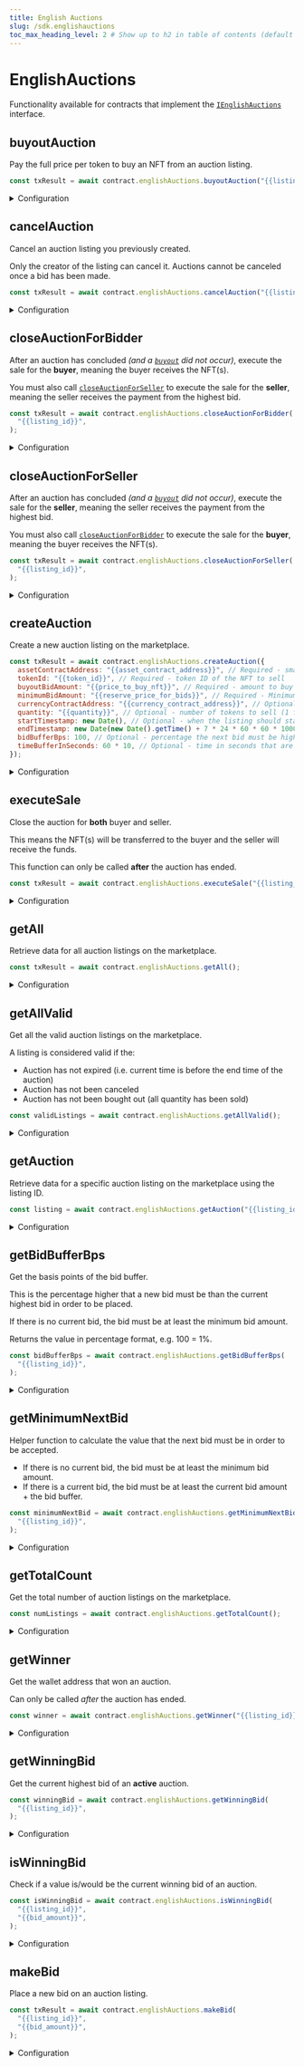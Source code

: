 ---
title: English Auctions
slug: /sdk.englishauctions
toc_max_heading_level: 2 # Show up to h2 in table of contents (default is up to h3)
---

# EnglishAuctions

Functionality available for contracts that implement the [`IEnglishAuctions`](/contracts/IEnglishAuctions) interface.

## buyoutAuction

Pay the full price per token to buy an NFT from an auction listing.

```javascript
const txResult = await contract.englishAuctions.buyoutAuction("{{listing_id}}");
```

<details>
  <summary>Configuration</summary>
  <div>

#### listingId

The ID of the listing to buy NFT(s) from.

Must be a `string`, `number`, or `BigNumber`.

```javascript
const txResult = await contract.englishAuctions.buyoutAuction(
  // highlight-next-line
  "{{listing_id}}",
);
```

</div>
</details>

## cancelAuction

Cancel an auction listing you previously created.

Only the creator of the listing can cancel it. Auctions cannot be canceled once a bid has been made.

```javascript
const txResult = await contract.englishAuctions.cancelAuction("{{listing_id}}");
```

<details>
  <summary>Configuration</summary>
  <div>

#### listingId

The ID of the listing to buy NFT(s) from.

Must be a `string`, `number`, or `BigNumber`.

```javascript
const txResult = await contract.englishAuctions.cancelAuction(
  // highlight-next-line
  "{{listing_id}}",
);
```

</div>
</details>

## closeAuctionForBidder

After an auction has concluded _(and a [`buyout`](#buyoutauction) did not occur)_, execute the sale for the **buyer**,
meaning the buyer receives the NFT(s).

You must also call [`closeAuctionForSeller`](#closeauctionforseller) to execute the sale for the **seller**,
meaning the seller receives the payment from the highest bid.

```javascript
const txResult = await contract.englishAuctions.closeAuctionForBidder(
  "{{listing_id}}",
);
```

<details>
  <summary>Configuration</summary>
  <div>

#### listingId

The ID of the listing to execute the sale for.

Must be a `string`, `number`, or `BigNumber`.

```javascript
const txResult = await contract.englishAuctions.closeAuctionForBidder(
  // highlight-next-line
  "{{listing_id}}",
);
```

</div>
</details>

## closeAuctionForSeller

After an auction has concluded _(and a [`buyout`](#buyoutauction) did not occur)_, execute the sale for the **seller**,
meaning the seller receives the payment from the highest bid.

You must also call [`closeAuctionForBidder`](#closeauctionforbidder) to execute the sale for the **buyer**, meaning the buyer receives the NFT(s).

```javascript
const txResult = await contract.englishAuctions.closeAuctionForSeller(
  "{{listing_id}}",
);
```

<details>
  <summary>Configuration</summary>
  <div>

#### listingId

The ID of the listing to execute the sale for.

Must be a `string`, `number`, or `BigNumber`.

```javascript
const txResult = await contract.englishAuctions.closeAuctionForSeller(
  // highlight-next-line
  "{{listing_id}}",
);
```

</div>
</details>

## createAuction

Create a new auction listing on the marketplace.

```javascript
const txResult = await contract.englishAuctions.createAuction({
  assetContractAddress: "{{asset_contract_address}}", // Required - smart contract address of NFT to sell
  tokenId: "{{token_id}}", // Required - token ID of the NFT to sell
  buyoutBidAmount: "{{price_to_buy_nft}}", // Required - amount to buy the NFT and close the listing
  minimumBidAmount: "{{reserve_price_for_bids}}", // Required - Minimum amount that bids must be to placed
  currencyContractAddress: "{{currency_contract_address}}", // Optional - smart contract address of the currency to use for the listing
  quantity: "{{quantity}}", // Optional - number of tokens to sell (1 for ERC721 NFTs)
  startTimestamp: new Date(), // Optional - when the listing should start (default is now)
  endTimestamp: new Date(new Date().getTime() + 7 * 24 * 60 * 60 * 1000), // Optional - when the listing should end (default is 7 days from now)
  bidBufferBps: 100, // Optional - percentage the next bid must be higher than the current highest bid (default is contract-level bid buffer bps)
  timeBufferInSeconds: 60 * 10, // Optional - time in seconds that are added to the end time when a bid is placed (default is contract-level time buffer in seconds)
});
```

<details>
  <summary>Configuration</summary>
  <div>

#### assetContractAddress (required)

The smart contract address of the NFT you want to list for sale.

Must be a `string`.

```javascript
const txResult = await contract.englishAuctions.createAuction({
  // highlight-next-line
  assetContractAddress: "{{asset_contract_address}}", // Required - smart contract address of NFT to sell
  tokenId: "{{token_id}}", // Required - token ID of the NFT to sell
  buyoutBidAmount: "{{price_to_buy_nft}}", // Required - amount to buy the NFT and close the listing
  minimumBidAmount: "{{reserve_price_for_bids}}", // Minimum amount that bids must be to
});
```

#### tokenId (required)

The token ID of the NFT you want to list for sale.

Must be a `string`, `number`, or `BigNumber`.

```javascript
const txResult = await contract.englishAuctions.createAuction({
  assetContractAddress: "{{asset_contract_address}}", // Required - smart contract address of NFT to sell
  // highlight-next-line
  tokenId: "{{token_id}}", // Required - token ID of the NFT to sell
  buyoutBidAmount: "{{price_to_buy_nft}}", // Required - amount to buy the NFT and close the listing
  minimumBidAmount: "{{reserve_price_for_bids}}", // Minimum amount that bids must be to
});
```

#### buyoutBidAmount (required)

The price to buy the NFT and close the listing immediately, executing a sale event for both buyer and seller.

Must be a `string`, `number`, or `BigNumber`.

```javascript
const txResult = await contract.englishAuctions.createAuction({
  assetContractAddress: "{{asset_contract_address}}", // Required - smart contract address of NFT to sell
  tokenId: "{{token_id}}", // Required - token ID of the NFT to sell
  // highlight-next-line
  buyoutBidAmount: "{{price_to_buy_nft}}", // Required - amount to buy the NFT and close the listing
  minimumBidAmount: "{{reserve_price_for_bids}}", // Minimum amount that bids must be to
});
```

#### minimumBidAmount (required)

The minimum "reserve price" for bids.

The first bid must be at least this amount, and all subsequent bids must be higher than the previous highest bid by the
percentage set in [`bidBufferBps`](#bidbufferbps).

```javascript
const txResult = await contract.englishAuctions.createAuction({
  assetContractAddress: "{{asset_contract_address}}", // Required - smart contract address of NFT to sell
  tokenId: "{{token_id}}", // Required - token ID of the NFT to sell
  buyoutBidAmount: "{{price_to_buy_nft}}", // Required - amount to buy the NFT and close the listing
  // highlight-next-line
  minimumBidAmount: "{{reserve_price_for_bids}}", // Minimum amount that bids must be to
});
```

#### currencyContractAddress (optional)

The address of the ERC20 token smart contract you want buyers to pay with.

Defaults to `NATIVE_TOKEN_ADDRESS` if not provided. e.g. Ether for Ethereum.

Must be a `string`.

```javascript
const txResult = await contract.englishAuctions.createAuction({
  assetContractAddress: "{{asset_contract_address}}", // Required - smart contract address of NFT to sell
  tokenId: "{{token_id}}", // Required - token ID of the NFT to sell
  buyoutBidAmount: "{{price_to_buy_nft}}", // Required - amount to buy the NFT and close the listing
  minimumBidAmount: "{{reserve_price_for_bids}}", // Minimum amount that bids must be to
  // highlight-next-line
  currencyContractAddress: "{{currency_contract_address}}", // Optional - smart contract address of the currency to use for the listing
});
```

#### quantity (optional)

For ERC1155 NFTs, the number of tokens to sell in the listing.

For ERC721 NFTs, this is always `1`.

Must be a `string`, `number`, or `BigNumber`.

```javascript
const txResult = await contract.englishAuctions.createAuction({
  assetContractAddress: "{{asset_contract_address}}", // Required - smart contract address of NFT to sell
  tokenId: "{{token_id}}", // Required - token ID of the NFT to sell
  buyoutBidAmount: "{{price_to_buy_nft}}", // Required - amount to buy the NFT and close the listing
  minimumBidAmount: "{{reserve_price_for_bids}}", // Minimum amount that bids must be to
  // highlight-next-line
  quantity: "{{quantity}}", // Optional - number of tokens to sell (1 for ERC721 NFTs)
});
```

#### startTimestamp (optional)

The start timestamp of the listing.

Must be a `Date`. The default is `new Date()` (now).

```javascript
const txResult = await contract.englishAuctions.createAuction({
  assetContractAddress: "{{asset_contract_address}}", // Required - smart contract address of NFT to sell
  tokenId: "{{token_id}}", // Required - token ID of the NFT to sell
  buyoutBidAmount: "{{price_to_buy_nft}}", // Required - amount to buy the NFT and close the listing
  minimumBidAmount: "{{reserve_price_for_bids}}", // Minimum amount that bids must be to
  // highlight-next-line
  startTimestamp: new Date(), // Optional - when the listing should start (default is now)
});
```

#### endTimestamp (optional)

The end timestamp of the listing.

Must be a `Date`. The default is 7 days from now.

```javascript
const txResult = await contract.englishAuctions.createAuction({
  assetContractAddress: "{{asset_contract_address}}", // Required - smart contract address of NFT to sell
  tokenId: "{{token_id}}", // Required - token ID of the NFT to sell
  buyoutBidAmount: "{{price_to_buy_nft}}", // Required - amount to buy the NFT and close the listing
  minimumBidAmount: "{{reserve_price_for_bids}}", // Minimum amount that bids must be to
  // highlight-next-line
  endTimestamp: new Date(new Date().getTime() + 7 * 24 * 60 * 60 * 1000), // Optional - when the listing should end (default is 7 days from now)
});
```

#### bidBufferBps (optional)

The percentage the next bid must be higher than the current highest bid.

This is used to avoid users placing bids minuscule amounts higher than the current highest bid.

Must be a `string`, `number`, `bigint`, or `BigNumber`.

The default value is the bid buffer BPS set on the marketplace contract.

```javascript
const txResult = await contract.englishAuctions.createAuction({
  assetContractAddress: "{{asset_contract_address}}", // Required - smart contract address of NFT to sell
  tokenId: "{{token_id}}", // Required - token ID of the NFT to sell
  buyoutBidAmount: "{{price_to_buy_nft}}", // Required - amount to buy the NFT and close the listing
  minimumBidAmount: "{{reserve_price_for_bids}}", // Minimum amount that bids must be to
  // highlight-next-line
  bidBufferBps: 100, // Optional - percentage the next bid must be higher than the current highest bid (default is contract-level bid buffer bps)
});
```

#### timeBufferInSeconds (optional)

The time in seconds that is added to the end time of the auction when a bid is placed.

This is used to avoid users placing a bid at the last moment and winning the auction.

Must be a `string`, `number`, `bigint`, or `BigNumber`.

The default value is the time buffer in seconds set on the marketplace contract.

```javascript
const txResult = await contract.englishAuctions.createAuction({
  assetContractAddress: "{{asset_contract_address}}", // Required - smart contract address of NFT to sell
  tokenId: "{{token_id}}", // Required - token ID of the NFT to sell
  buyoutBidAmount: "{{price_to_buy_nft}}", // Required - amount to buy the NFT and close the listing
  minimumBidAmount: "{{reserve_price_for_bids}}", // Minimum amount that bids must be to
  // highlight-next-line
  timeBufferInSeconds: 60 * 10, // Optional - time in seconds that are added to the end time when a bid is placed (default is contract-level time buffer in seconds)
});
```

</div>
</details>

## executeSale

Close the auction for **both** buyer and seller.

This means the NFT(s) will be transferred to the buyer and the seller will receive the funds.

This function can only be called **after** the auction has ended.

```javascript
const txResult = await contract.englishAuctions.executeSale("{{listing_id}}");
```

<details>
  <summary>Configuration</summary>
  <div>

#### listingId

The ID of the listing to execute the sale for.

Must be a `string`, `number`, or `BigNumber`.

```javascript
const txResult = await contract.englishAuctions.executeSale("{{listing_id}}");
```

</div>
</details>

## getAll

Retrieve data for all auction listings on the marketplace.

```javascript
const txResult = await contract.englishAuctions.getAll();
```

<details>
  <summary>Configuration</summary>
  <div>

#### filter (optional)

Optionally, provide a filter object to narrow the returned results.

```javascript
const allListings = await contract.englishAuctions.getAll(
  // highlight-start
  {
    count: 100, // Number of listings to fetch
    offeror: "{{offeror_address}}", // Has offers from this address
    seller: "{{seller_address}}", // Being sold by this address
    start: 0, // Start from this index (pagination)
    tokenContract: "{{token_contract_address}}", // Only show NFTs from this collection
    tokenId: "{{token_id}}", // Only show NFTs with this ID
  },
  // highlight-end
);
```

### Return Value

Returns an array of `EnglishAuction` objects containing the following properties:

```typescript
{
  id: string; // The id of the auction listing
  creatorAddress: string; // The wallet address of the creator of auction.
  assetContractAddress: string; // The address of the asset being auctioned.
  tokenId: string; // The ID of the token being auctioned.
  quantity: string; // The quantity of tokens included in the auction.
  currencyContractAddress: string; // The address of the currency to accept for the auction.
  minimumBidAmount: string; // The minimum price that a bid must be in order to be accepted.
  minimumBidCurrencyValue: CurrencyValue; // The `CurrencyValue` of the minimum bid amount. Useful for displaying the price information.
  buyoutBidAmount: string; // The buyout price of the auction.
  buyoutCurrencyValue: CurrencyValue; //  The `CurrencyValue` of the buyout price. Useful for displaying the price information.
  timeBufferInSeconds: number; // This is a buffer e.g. x seconds.
  bidBufferBps: number; // To be considered as a new winning bid, a bid must be at least x% greater than the previous bid.
  startTimeInSeconds: number; // The start time of the auction.
  endTimeInSeconds: number; // The end time of the auction.
  asset: NFTMetadata; // The asset being auctioned.
  status: Status; // Whether the listing is CREATED, COMPLETED, or CANCELLED.
}
[];
```

</div>
</details>

## getAllValid

Get all the valid auction listings on the marketplace.

A listing is considered valid if the:

- Auction has not expired (i.e. current time is before the end time of the auction)
- Auction has not been canceled
- Auction has not been bought out (all quantity has been sold)

```javascript
const validListings = await contract.englishAuctions.getAllValid();
```

<details>
  <summary>Configuration</summary>
  <div>

#### filter (optional)

```javascript
const validListings = await contract.englishAuctions.getAllValid(
  // highlight-start
  {
    count: 100, // Number of listings to fetch
    offeror: "{{offeror_address}}", // Has offers from this address
    seller: "{{seller_address}}", // Being sold by this address
    start: 0, // Start from this index (pagination)
    tokenContract: "{{token_contract_address}}", // Only show NFTs from this collection
    tokenId: "{{token_id}}", // Only show NFTs with this ID
  },
  // highlight-end
);
```

### Return Value

```typescript
{
  id: string; // The id of the auction listing
  creatorAddress: string; // The wallet address of the creator of auction.
  assetContractAddress: string; // The address of the asset being auctioned.
  tokenId: string; // The ID of the token being auctioned.
  quantity: string; // The quantity of tokens included in the auction.
  currencyContractAddress: string; // The address of the currency to accept for the auction.
  minimumBidAmount: string; // The minimum price that a bid must be in order to be accepted.
  minimumBidCurrencyValue: CurrencyValue; // The `CurrencyValue` of the minimum bid amount. Useful for displaying the price information.
  buyoutBidAmount: string; // The buyout price of the auction.
  buyoutCurrencyValue: CurrencyValue; //  The `CurrencyValue` of the buyout price. Useful for displaying the price information.
  timeBufferInSeconds: number; // This is a buffer e.g. x seconds.
  bidBufferBps: number; // To be considered as a new winning bid, a bid must be at least x% greater than the previous bid.
  startTimeInSeconds: number; // The start time of the auction.
  endTimeInSeconds: number; // The end time of the auction.
  asset: NFTMetadata; // The asset being auctioned.
  status: Status; // Whether the listing is CREATED, COMPLETED, or CANCELLED.
}
[];
```

</div>
</details>

## getAuction

Retrieve data for a specific auction listing on the marketplace using the listing ID.

```javascript
const listing = await contract.englishAuctions.getAuction("{{listing_id}}");
```

<details>
  <summary>Configuration</summary>
  <div>

#### listingId

The ID of the listing to retrieve.

Must be a `string`, `number`, or `BigNumber`.

```javascript
const listing = await contract.englishAuctions.getAuction(
  // highlight-next-line
  "{{listing_id}}",
);
```

### Return Value

```typescript
{
  id: string; // The id of the auction listing
  creatorAddress: string; // The wallet address of the creator of auction.
  assetContractAddress: string; // The address of the asset being auctioned.
  tokenId: string; // The ID of the token being auctioned.
  quantity: string; // The quantity of tokens included in the auction.
  currencyContractAddress: string; // The address of the currency to accept for the auction.
  minimumBidAmount: string; // The minimum price that a bid must be in order to be accepted.
  minimumBidCurrencyValue: CurrencyValue; // The `CurrencyValue` of the minimum bid amount. Useful for displaying the price information.
  buyoutBidAmount: string; // The buyout price of the auction.
  buyoutCurrencyValue: CurrencyValue; //  The `CurrencyValue` of the buyout price. Useful for displaying the price information.
  timeBufferInSeconds: number; // This is a buffer e.g. x seconds.
  bidBufferBps: number; // To be considered as a new winning bid, a bid must be at least x% greater than the previous bid.
  startTimeInSeconds: number; // The start time of the auction.
  endTimeInSeconds: number; // The end time of the auction.
  asset: NFTMetadata; // The asset being auctioned.
  status: Status; // Whether the listing is CREATED, COMPLETED, or CANCELLED.
}
```

</div>
</details>

## getBidBufferBps

Get the basis points of the bid buffer.

This is the percentage higher that a new bid must be than the current highest bid in order to be placed.

If there is no current bid, the bid must be at least the minimum bid amount.

Returns the value in percentage format, e.g. 100 = 1%.

```javascript
const bidBufferBps = await contract.englishAuctions.getBidBufferBps(
  "{{listing_id}}",
);
```

<details>
  <summary>Configuration</summary>
  <div>

#### listingId

The ID of the listing to retrieve.

Must be a `string`, `number`, or `BigNumber`.

```javascript
const bidBufferBps = await contract.englishAuctions.getBidBufferBps(
  // highlight-next-line
  "{{listing_id}}",
);
```

### Return Value

Returns a `number` representing the basis points of the bid buffer.

```typescript
number;
```

</div>
</details>

## getMinimumNextBid

Helper function to calculate the value that the next bid must be in order to be accepted.

- If there is no current bid, the bid must be at least the minimum bid amount.
- If there is a current bid, the bid must be at least the current bid amount + the bid buffer.

```javascript
const minimumNextBid = await contract.englishAuctions.getMinimumNextBid(
  "{{listing_id}}",
);
```

<details>
  <summary>Configuration</summary>
  <div>

#### listingId

The ID of the listing to retrieve the minimum next bid for.

Must be a `string`, `number`, or `BigNumber`.

```javascript
const minimumNextBid = await contract.englishAuctions.getMinimumNextBid(
  // highlight-next-line
  "{{listing_id}}",
);
```

### Return Value

Returns a `CurrencyValue` object containing the following properties:

```typescript
{
  symbol: string;
  value: BigNumber;
  name: string;
  decimals: number;
  displayValue: string;
}
```

</div>
</details>

## getTotalCount

Get the total number of auction listings on the marketplace.

```javascript
const numListings = await contract.englishAuctions.getTotalCount();
```

<details>
  <summary>Configuration</summary>
  <div>

### Return Value

Returns a `BigNumber` representing the total number of auction listings on the marketplace.

```typescript
BigNumber;
```

</div>
</details>

## getWinner

Get the wallet address that won an auction.

Can only be called _after_ the auction has ended.

```javascript
const winner = await contract.englishAuctions.getWinner("{{listing_id}}");
```

<details>
  <summary>Configuration</summary>
  <div>

#### listingId

The ID of the listing to retrieve the winner for.

Must be a `string`, `number`, or `BigNumber`.

```javascript
const winner = await contract.englishAuctions.getWinner(
  // highlight-next-line
  "{{listing_id}}",
);
```

### Return Value

Returns a `string` representing the wallet address of the winner.

```typescript
string;
```

</div>
</details>

## getWinningBid

Get the current highest bid of an **active** auction.

```javascript
const winningBid = await contract.englishAuctions.getWinningBid(
  "{{listing_id}}",
);
```

<details>
  <summary>Configuration</summary>
  <div>

#### listingId

The ID of the listing to retrieve the winning bid for.

Must be a `string`, `number`, or `BigNumber`.

```javascript
const winningBid = await contract.englishAuctions.getWinningBid(
  // highlight-next-line
  "{{listing_id}}",
);
```

### Return Value

Returns a `Bid` object containing the following properties:

```typescript
{
  auctionId: string; // The id of the auction.
  bidderAddress: string; // The address of the buyer who made the offer.
  currencyContractAddress: string; // The currency contract address of the offer token.
  bidAmount: string; // The amount of coins offered per token.
  bidAmountCurrencyValue: {
    symbol: string;
    value: BigNumber;
    name: string;
    decimals: number;
    displayValue: string;
  }
}
```

</div>
</details>

## isWinningBid

Check if a value is/would be the current winning bid of an auction.

```javascript
const isWinningBid = await contract.englishAuctions.isWinningBid(
  "{{listing_id}}",
  "{{bid_amount}}",
);
```

<details>
  <summary>Configuration</summary>
  <div>

#### listingId

The ID of the listing to check if a value is the winning bid for.

Must be a `string`, `number`, or `BigNumber`.

```javascript
const isWinningBid = await contract.englishAuctions.isWinningBid(
  // highlight-next-line
  "{{listing_id}}",
  "{{bid_amount}}",
);
```

#### bidAmount

The amount of the bid to check if it is the winning bid.

Must be a `string`, `number`, or `BigNumber`.

```javascript
const isWinningBid = await contract.englishAuctions.isWinningBid(
  "{{listing_id}}",
  // highlight-next-line
  "{{bid_amount}}",
);
```

### Return Value

Returns a `boolean` representing whether the value is the winning bid.

```typescript
boolean;
```

</div>
</details>

## makeBid

Place a new bid on an auction listing.

```javascript
const txResult = await contract.englishAuctions.makeBid(
  "{{listing_id}}",
  "{{bid_amount}}",
);
```

<details>
  <summary>Configuration</summary>
  <div>

#### listingId

The ID of the listing to place a bid on.

Must be a `string`, `number`, or `BigNumber`.

```javascript
const txResult = await contract.englishAuctions.makeBid(
  // highlight-next-line
  "{{listing_id}}",
  "{{bid_amount}}",
);
```

#### bidAmount

The amount of the bid to place in the currency of the listing.

Use [`getNextBidAmount`](#getnextbidamount) to get the minimum amount for the next bid.

Must be a `string`, `number`, or `BigNumber`.

```javascript
const txResult = await contract.englishAuctions.makeBid(
  "{{listing_id}}",
  // highlight-next-line
  "{{bid_amount}}",
);
```

</div>
</details>
